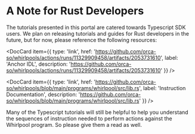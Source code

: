 
# A Note for Rust Developers

The tutorials presented in this portal are catered towards Typescript SDK users. We plan on releasing tutorials and guides for Rust developers in the future, but for now, please reference the following resources:

<DocCard item={{
  type: 'link',
  href: 'https://github.com/orca-so/whirlpools/actions/runs/11329909458/artifacts/2053731610',
  label: 'Anchor IDL',
  description: 'https://github.com/orca-so/whirlpools/actions/runs/11329909458/artifacts/2053731610'
}} />

<DocCard item={{
  type: 'link',
  href: 'https://github.com/orca-so/whirlpools/blob/main/programs/whirlpool/src/lib.rs',
  label: 'Instruction Documentation',
  description: 'https://github.com/orca-so/whirlpools/blob/main/programs/whirlpool/src/lib.rs'
}} />

Many of the Typescript tutorials will still be helpful to help you understand the sequences of instruction needed to perform actions against the Whirlpool program. So please give them a read as well.